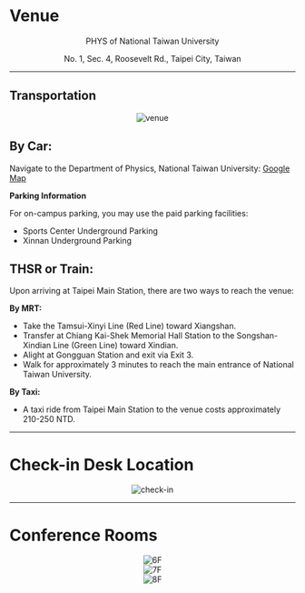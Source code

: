 # Venue

<div align="center">
  <p>PHYS of National Taiwan University</p>
  <p>No. 1, Sec. 4, Roosevelt Rd., Taipei City, Taiwan</p>
</div>

---

## Transportation

<div align="center">
  <img src="CampusRouting.svg" alt="venue" />
</div>

## By Car:
Navigate to the Department of Physics, National Taiwan University: [Google Map](https://maps.app.goo.gl/qRYHGDa2mWmQis7fA)

**Parking Information**

For on-campus parking, you may use the paid parking facilities:
* Sports Center Underground Parking
* Xinnan Underground Parking

## THSR or Train:
Upon arriving at Taipei Main Station, there are two ways to reach the venue:

**By MRT:**

* Take the Tamsui-Xinyi Line (Red Line) toward Xiangshan.
* Transfer at Chiang Kai-Shek Memorial Hall Station to the Songshan-Xindian Line (Green Line) toward Xindian.
* Alight at Gongguan Station and exit via Exit 3.
* Walk for approximately 3 minutes to reach the main entrance of National Taiwan University.

**By Taxi:**

* A taxi ride from Taipei Main Station to the venue costs approximately 210-250 NTD.

---

# Check-in Desk Location
<div align="center">
  <img src="check-inLocation.svg" alt="check-in" />
</div>

---

# Conference Rooms

<div align="center">
  <img src="Conference Rooms_6F.svg" alt="6F" />
</div>

<div align="center">
  <img src="Conference Rooms_7F.svg" alt="7F" />
</div>

<div align="center">
  <img src="Conference Rooms_8F.svg" alt="8F" />
</div>
